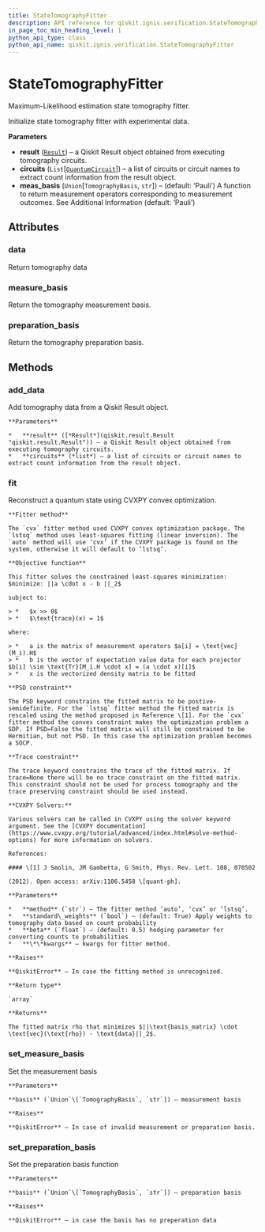 ```yaml
---
title: StateTomographyFitter
description: API reference for qiskit.ignis.verification.StateTomographyFitter
in_page_toc_min_heading_level: 1
python_api_type: class
python_api_name: qiskit.ignis.verification.StateTomographyFitter
---
```


# StateTomographyFitter

<Class id="qiskit.ignis.verification.StateTomographyFitter" github="https://github.com/qiskit-community/qiskit-ignis/tree/stable/0.3/qiskit/ignis/verification/tomography/fitters/state_fitter.py" signature="StateTomographyFitter(result, circuits, meas_basis='Pauli')">
  Maximum-Likelihood estimation state tomography fitter.

  Initialize state tomography fitter with experimental data.

  **Parameters**

  *   **result** ([`Result`](qiskit.result.Result "qiskit.result.result.Result")) – a Qiskit Result object obtained from executing tomography circuits.
  *   **circuits** (`List`\[[`QuantumCircuit`](qiskit.circuit.QuantumCircuit "qiskit.circuit.quantumcircuit.QuantumCircuit")]) – a list of circuits or circuit names to extract count information from the result object.
  *   **meas\_basis** (`Union`\[`TomographyBasis`, `str`]) – (default: ‘Pauli’) A function to return measurement operators corresponding to measurement outcomes. See Additional Information (default: ‘Pauli’)

  ## Attributes

  ### data

  <Attribute id="qiskit.ignis.verification.StateTomographyFitter.data">
    Return tomography data
  </Attribute>

  ### measure\_basis

  <Attribute id="qiskit.ignis.verification.StateTomographyFitter.measure_basis">
    Return the tomography measurement basis.
  </Attribute>

  ### preparation\_basis

  <Attribute id="qiskit.ignis.verification.StateTomographyFitter.preparation_basis">
    Return the tomography preparation basis.
  </Attribute>

  ## Methods

  ### add\_data

  <Function id="qiskit.ignis.verification.StateTomographyFitter.add_data" signature="StateTomographyFitter.add_data(result, circuits)">
    Add tomography data from a Qiskit Result object.

    **Parameters**

    *   **result** ([*Result*](qiskit.result.Result "qiskit.result.Result")) – a Qiskit Result object obtained from executing tomography circuits.
    *   **circuits** (*list*) – a list of circuits or circuit names to extract count information from the result object.
  </Function>

  ### fit

  <Function id="qiskit.ignis.verification.StateTomographyFitter.fit" signature="StateTomographyFitter.fit(method='auto', standard_weights=True, beta=0.5, **kwargs)">
    Reconstruct a quantum state using CVXPY convex optimization.

    **Fitter method**

    The `cvx` fitter method used CVXPY convex optimization package. The `lstsq` method uses least-squares fitting (linear inversion). The `auto` method will use ‘cvx’ if the CVXPY package is found on the system, otherwise it will default to ‘lstsq’.

    **Objective function**

    This fitter solves the constrained least-squares minimization: $minimize: ||a \cdot x - b ||_2$

    subject to:

    > *   $x >> 0$
    > *   $\text{trace}(x) = 1$

    where:

    > *   a is the matrix of measurement operators $a[i] = \text{vec}(M_i).H$
    > *   b is the vector of expectation value data for each projector $b[i] \sim \text{Tr}[M_i.H \cdot x] = (a \cdot x)[i]$
    > *   x is the vectorized density matrix to be fitted

    **PSD constraint**

    The PSD keyword constrains the fitted matrix to be postive-semidefinite. For the `lstsq` fitter method the fitted matrix is rescaled using the method proposed in Reference \[1]. For the `cvx` fitter method the convex constraint makes the optimization problem a SDP. If PSD=False the fitted matrix will still be constrained to be Hermitian, but not PSD. In this case the optimization problem becomes a SOCP.

    **Trace constraint**

    The trace keyword constrains the trace of the fitted matrix. If trace=None there will be no trace constraint on the fitted matrix. This constraint should not be used for process tomography and the trace preserving constraint should be used instead.

    **CVXPY Solvers:**

    Various solvers can be called in CVXPY using the solver keyword argument. See the [CVXPY documentation](https://www.cvxpy.org/tutorial/advanced/index.html#solve-method-options) for more information on solvers.

    References:

    #### \[1] J Smolin, JM Gambetta, G Smith, Phys. Rev. Lett. 108, 070502

    (2012). Open access: arXiv:1106.5458 \[quant-ph].

    **Parameters**

    *   **method** (`str`) – The fitter method ‘auto’, ‘cvx’ or ‘lstsq’.
    *   **standard\_weights** (`bool`) – (default: True) Apply weights to tomography data based on count probability
    *   **beta** (`float`) – (default: 0.5) hedging parameter for converting counts to probabilities
    *   **\*\*kwargs** – kwargs for fitter method.

    **Raises**

    **QiskitError** – In case the fitting method is unrecognized.

    **Return type**

    `array`

    **Returns**

    The fitted matrix rho that minimizes $||\text{basis_matrix} \cdot \text{vec}(\text{rho}) - \text{data}||_2$.
  </Function>

  ### set\_measure\_basis

  <Function id="qiskit.ignis.verification.StateTomographyFitter.set_measure_basis" signature="StateTomographyFitter.set_measure_basis(basis)">
    Set the measurement basis

    **Parameters**

    **basis** (`Union`\[`TomographyBasis`, `str`]) – measurement basis

    **Raises**

    **QiskitError** – In case of invalid measurement or preparation basis.
  </Function>

  ### set\_preparation\_basis

  <Function id="qiskit.ignis.verification.StateTomographyFitter.set_preparation_basis" signature="StateTomographyFitter.set_preparation_basis(basis)">
    Set the preparation basis function

    **Parameters**

    **basis** (`Union`\[`TomographyBasis`, `str`]) – preparation basis

    **Raises**

    **QiskitError** – in case the basis has no preperation data
  </Function>
</Class>

